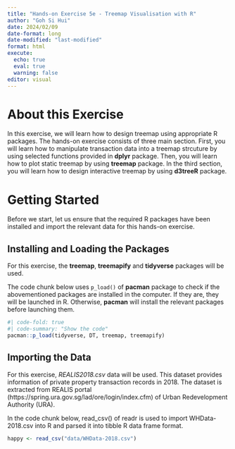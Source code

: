 ```yaml
---
title: "Hands-on Exercise 5e - Treemap Visualisation with R"
author: "Goh Si Hui"
date: 2024/02/09
date-format: long
date-modified: "last-modified"
format: html 
execute: 
  echo: true
  eval: true
  warning: false
editor: visual 
---
```


# About this Exercise

In this exercise, we will learn how to design treemap using appropriate R packages. The hands-on exercise consists of three main section. First, you will learn how to manipulate transaction data into a treemap strcuture by using selected functions provided in **dplyr** package. Then, you will learn how to plot static treemap by using **treemap** package. In the third section, you will learn how to design interactive treemap by using **d3treeR** package.

# Getting Started

Before we start, let us ensure that the required R packages have been installed and import the relevant data for this hands-on exercise.

## Installing and Loading the Packages

For this exercise, the **treemap**, **treemapify** and **tidyverse** packages will be used.

The code chunk below uses `p_load()` of **pacman** package to check if the abovementioned packages are installed in the computer. If they are, they will be launched in R. Otherwise, **pacman** will install the relevant packages before launching them.

```r
#| code-fold: true
#| code-summary: "Show the code"
pacman::p_load(tidyverse, DT, treemap, treemapify)

```

## Importing the Data

For this exercise, *REALIS2018.csv* data will be used. This dataset provides information of private property transaction records in 2018. The dataset is extracted from REALIS portal (https://spring.ura.gov.sg/lad/ore/login/index.cfm) of Urban Redevelopment Authority (URA).

In the code chunk below, read_csv() of readr is used to import WHData-2018.csv into R and parsed it into tibble R data frame format.

```r
happy <- read_csv("data/WHData-2018.csv")

```
